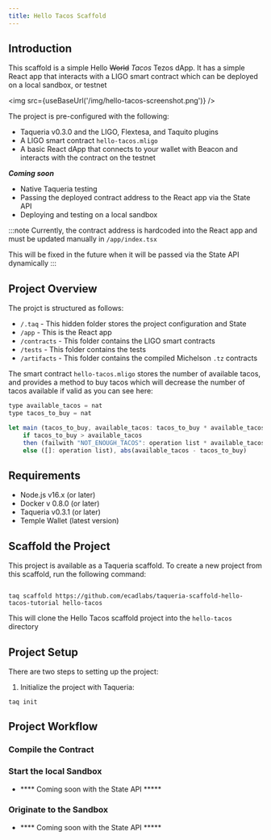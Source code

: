 ```yaml
---
title: Hello Tacos Scaffold
---
```


## Introduction

This scaffold is a simple Hello ~~World~~ *_Tacos_* Tezos dApp. It has a simple React app that interacts with a LIGO smart contract which can be deployed on a local sandbox, or testnet

<img src={useBaseUrl('/img/hello-tacos-screenshot.png')} />


The project is pre-configured with the following:
- Taqueria v0.3.0 and the LIGO, Flextesa, and Taquito plugins
- A LIGO smart contract `hello-tacos.mligo`  
- A basic React dApp that connects to your wallet with Beacon and interacts with the contract on the testnet

***Coming soon***
- Native Taqueria testing
- Passing the deployed contract address to the React app via the State API
- Deploying and testing on a local sandbox

:::note
Currently, the contract address is hardcoded into the React app and must be updated manually in `/app/index.tsx`

This will be fixed in the future when it will be passed via the State API dynamically 
:::


## Project Overview

The projct is structured as follows:
- `/.taq` - This hidden folder stores the project configuration and State
- `/app` - This is the React app
- `/contracts` - This folder contains the LIGO smart contracts
- `/tests` - This folder contains the tests
- `/artifacts` - This folder contains the compiled Michelson `.tz` contracts

The smart contract `hello-tacos.mligo` stores the number of available tacos, and provides a method to buy tacos which will decrease the number of tacos available if valid as you can see here:

```js
type available_tacos = nat
type tacos_to_buy = nat

let main (tacos_to_buy, available_tacos: tacos_to_buy * available_tacos): operation list * available_tacos =
    if tacos_to_buy > available_tacos
    then (failwith "NOT_ENOUGH_TACOS": operation list * available_tacos)
    else ([]: operation list), abs(available_tacos - tacos_to_buy)
```


## Requirements

- Node.js v16.x (or later)
- Docker v 0.8.0 (or later)
- Taqueria v0.3.1 (or later)
- Temple Wallet (latest version)



## Scaffold the Project

This project is available as a Taqueria scaffold. To create a new project from this scaffold, run the following command:

```shell

taq scaffold https://github.com/ecadlabs/taqueria-scaffold-hello-tacos-tutorial hello-tacos

```

This will clone the Hello Tacos scaffold project into the `hello-tacos` directory

## Project Setup

There are two steps to setting up the project:

1. Initialize the project with Taqueria:
```shell
taq init
```



## Project Workflow

### Compile the Contract

### Start the local Sandbox

- **** Coming soon with the State API *****

### Originate to the Sandbox

- **** Coming soon with the State API *****


